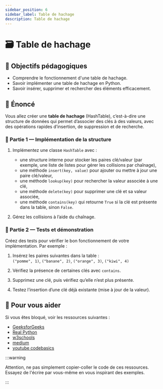 ```yaml
---
sidebar_position: 6
sidebar_label: Table de hachage
description: Table de hachage
---
```


# 🗃️ Table de hachage

## 🎯 Objectifs pédagogiques

- Comprendre le fonctionnement d'une table de hachage.
- Savoir implémenter une table de hachage en Python.
- Savoir insérer, supprimer et rechercher des éléments efficacement.

## 📜 Énoncé

Vous allez créer une **table de hachage** (HashTable), c’est-à-dire une
structure de données qui permet d’associer des clés à des valeurs, avec des
opérations rapides d’insertion, de suppression et de recherche.

### 🧩 Partie 1 — Implémentation de la structure

1. Implémentez une classe `HashTable` avec :

    * une structure interne pour stocker les paires clé/valeur (par exemple,
      une liste de listes pour gérer les collisions par chaînage),
    * une méthode `insert(key, value)` pour ajouter ou mettre à jour une paire clé/valeur,
    * une méthode `lookup(key)` pour rechercher la valeur associée à une clé,
    * une méthode `delete(key)` pour supprimer une clé et sa valeur associée,
    * une méthode `contains(key)` qui retourne `True` si la clé est présente
      dans la table, sinon `False`.

2. Gérez les collisions à l’aide du chaînage.

### 🧪 Partie 2 — Tests et démonstration

Créez des tests pour vérifier le bon fonctionnement de votre implémentation. Par exemple :

1. Insérez les paires suivantes dans la table :  
   `("pomme", 1)`, `("banane", 2)`, `("orange", 3)`, `("kiwi", 4)`

2. Vérifiez la présence de certaines clés avec `contains`.

3. Supprimez une clé, puis vérifiez qu’elle n’est plus présente.

4. Testez l’insertion d’une clé déjà existante (mise à jour de la valeur).

## 📝 Pour vous aider

Si vous êtes bloqué, voir les ressources suivantes :

- [GeeksforGeeks](https://www.geeksforgeeks.org/dsa/implementation-of-hash-table-in-python-using-separate-chaining/)
- [Real Python](https://realpython.com/python-hash-table/)
- [w3schools](https://www.w3schools.com/python/python_dsa_hashtables.asp)
- [medium](https://stephenagrice.medium.com/how-to-implement-a-hash-table-in-python-1eb6c55019fd)
- [youtube codebasics](https://www.youtube.com/watch?v=ea8BRGxGmlA)

:::warning

Attention, ne pas simplement copier-coller le code de ces ressources. Essayez
de l'écrire par vous-même en vous inspirant des exemples.

:::
